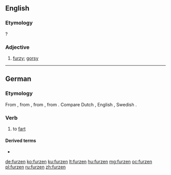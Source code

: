 ==English==

===Etymology===
{{suffix|furze|en}}?

===Adjective===
{{en-adj}}

# {{context|obsolete|lang=en}} [[furzy]]; [[gorsy]]
#: {{rfquotek|Holland}}

{{Webster 1913}}

----

==German==

===Etymology===
From {{etyl|gmh|de}} {{term|vurzen|lang=gmh}}, from {{etyl|goh|de}} {{term|furzan|lang=goh}}, from {{etyl|gem-pro|de}} {{term/t|gem-pro|*fertaną}}, from {{etyl|ine-pro|de}} {{term/t|ine-pro|*perd-}}. Compare Dutch {{term|verten|lang=nl}}, English {{term|fart|lang=en}}, Swedish {{term|fjärta|lang=sv}}.

===Verb===
{{de-verb-weak|furzt|furzte|gefurzt}}

# to [[fart]]

====Derived terms====
* {{l/de|anfurzen}}

[[de:furzen]]
[[ko:furzen]]
[[ku:furzen]]
[[lt:furzen]]
[[hu:furzen]]
[[mg:furzen]]
[[oc:furzen]]
[[pl:furzen]]
[[ru:furzen]]
[[zh:furzen]]